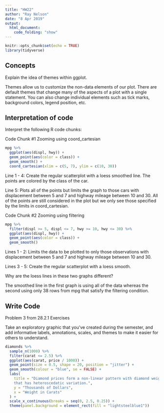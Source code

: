 ```yaml
---
title: "HW22"
author: "Ray Nelson"
date: "8 Apr 2019"
output:
  html_document:
    code_folding: "show"
---
```


```r
knitr::opts_chunk$set(echo = TRUE)
library(tidyverse)
```

## Concepts  

Explain the idea of themes within ggplot.  

Themes allow us to customize the non-data elements of our plot. There are default themes that change many of the aspects of a plot with a single statement. You can also change individual elements such as tick marks, background colors, legend position, etc.
    
## Interpretation of code  

Interpret the following R code chunks: 

Code Chunk #1 Zooming using coord_cartesian

```r
mpg %>% 
  ggplot(aes(displ, hwy)) +
  geom_point(aes(color = class)) +
  geom_smooth() +
  coord_cartesian(xlim = c(5, 7), ylim = c(10, 30))
```  

Line 1 - 4: Create the regular scatterplot with a loess smoothed line. The points are colored by the class of the car.  

Line 5:  Plots all of the points but limits the graph to those cars with displacement between 5 and 7 and highway mileage between 10 and 30. All of the points are still considered in the plot but we only see those specified by the limits in coord_cartesian. 

Code Chunk #2 Zooming using filtering

```r
mpg %>%
  filter(displ >= 5, displ <= 7, hwy >= 10, hwy <= 30) %>%
  ggplot(aes(displ, hwy)) +
  geom_point(aes(color = class)) +
  geom_smooth()
```  

Lines 1 - 2:  Limits the data to be plotted to only those observations with displacement between 5 and 7 and highway mileage between 10 and 30.  

Lines 3 - 5: Create the regular scatterplot with a loess smooth.  

Why are the loess lines in these two graphs different?  

The smoothed line in the first graph is using all of the data whereas the second using only 38 rows from mpg that satisfy the filtering condition.  

## Write Code

Problem 3 from 28.2.1 Exercises

Take an exploratory graphic that you've created during the semester, and add informative labels, annotations, scales, and themes to make it easier for others to understand.  

```r
diamonds %>% 
  sample_n(1000) %>% 
  filter(carat <= 2.5) %>% 
  ggplot(aes(carat, price / 1000)) +
  geom_point(size = 0.5, shape = 20, position = "jitter") +
  geom_smooth(colour = "blue", se = FALSE) +
  labs(
    title = "Diamond prices form a non-linear pattern with diamond weight
    that has heteroscedatic variation.",
    y = "Thousands of Dollars",
    x = "Weight in Carats"
  ) +
  scale_x_continuous(breaks = seq(0, 2.5, 0.25)) +
  theme(panel.background = element_rect(fill = "lightsteelblue1"))
```
